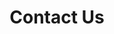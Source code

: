 ---
title: "Contact Us"
description: "Discover how Tupley, the AI-powered no-code app builder, can transform your ideas into reality. Contact us for personalized support and answers to your questions."
icon: "envelope"
---
